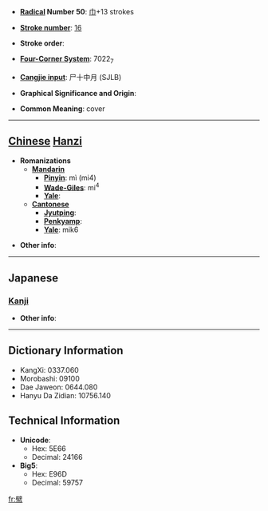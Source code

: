 * '''[[Wiktionary:Chinese radical index| Radical]] Number 50''': [[Wiktionary:Chinese radical index 巾|巾]]+13 strokes

* '''[[Wiktionary:Chinese total strokes index|Stroke number]]''': [[Wiktionary:Chinese total strokes index 16|16]]

* '''Stroke order''': 

* '''[[Wiktionary:Chinese four corner index|Four-Corner System]]''': 7022<sub>7</sub>

* '''[[Wiktionary:Chinese Cangjie index|Cangjie input]]''': 尸十中月 (SJLB)

* '''Graphical Significance and Origin''': 

* '''Common Meaning''': cover

----

== [[Chinese]] [[Hanzi]] ==

* '''Romanizations'''
** '''[[Mandarin]]'''
*** '''[[Pinyin]]''': mì (mi4)
*** '''[[Wade-Giles]]''': mi<sup>4</sup>
*** '''[[Yale]]''': 
** '''[[Cantonese]]'''
*** '''[[Jyutping]]''':
*** '''[[Penkyamp]]''': 
*** '''[[Yale]]''': mik6

* '''Other info''': 

----

==Japanese==
===[[Kanji]]===
{{kanji|on readings=[[べき]] (beki), [[けき]] (keki), [[きゃく]] (kyaku)|kun readings=[[うるしぬりのぬの]] (urushinurinonuno)}}

* '''Other info''':  

----

== Dictionary Information ==

* KangXi: 0337.060
* Morobashi: 09100
* Dae Jaweon: 0644.080
* Hanyu Da Zidian: 10756.140

== Technical Information ==

* '''Unicode''':
** Hex: 5E66
** Decimal: 24166
* '''Big5''':
** Hex: E96D
** Decimal: 59757

[[fr:幦]]